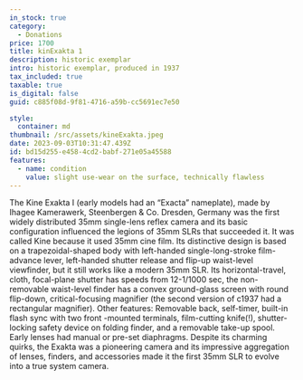 ```yaml
---
in_stock: true
category:
  - Donations
price: 1700
title: kinExakta 1
description: historic exemplar
intro: historic exemplar, produced in 1937
tax_included: true
taxable: true
is_digital: false
guid: c885f08d-9f81-4716-a59b-cc5691ec7e50

style:
  container: md
thumbnail: /src/assets/kineExakta.jpeg
date: 2023-09-03T10:31:47.439Z
id: bd15d255-e458-4cd2-babf-271e05a45588
features:
  - name: condition
    value: slight use-wear on the surface, technically flawless
---
```



The Kine Exakta I (early models had an “Exacta” nameplate), made by Ihagee Kamerawerk, Steenbergen & Co. Dresden, Germany was the first widely distributed 35mm single-lens reflex camera and its basic configuration influenced the legions of 35mm SLRs that succeeded it. It was called Kine because it used 35mm cine film. Its distinctive design is based on a trapezoidal-shaped body with left-handed single-long-stroke film-advance lever, left-handed shutter release and flip-up waist-level viewfinder, but it still works like a modern 35mm SLR. Its horizontal-travel, cloth, focal-plane shutter has speeds from 12-1/1000 sec, the non-removable waist-level finder has a convex ground-glass screen with round flip-down, critical-focusing magnifier (the second version of c1937 had a rectangular magnifier). Other features: Removable back, self-timer, built-in flash sync with two front -mounted terminals, film-cutting knife(!), shutter-locking safety device on folding finder, and a removable take-up spool. Early lenses had manual or pre-set diaphragms. Despite its charming quirks, the Exakta was a pioneering camera and its impressive aggregation of lenses, finders, and accessories made it the first 35mm SLR to evolve into a true system camera.
